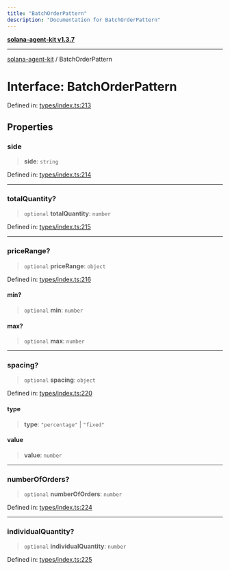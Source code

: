 ```yaml
---
title: "BatchOrderPattern"
description: "Documentation for BatchOrderPattern"
---
```


[**solana-agent-kit v1.3.7**](../README.md)

***

[solana-agent-kit](../README.md) / BatchOrderPattern

# Interface: BatchOrderPattern

Defined in: [types/index.ts:213](https://github.com/sendaifun/solana-agent-kit/blob/6acfa958180602da3c2d2ac883bf660ca90dba2f/src/types/index.ts#L213)

## Properties

### side

> **side**: `string`

Defined in: [types/index.ts:214](https://github.com/sendaifun/solana-agent-kit/blob/6acfa958180602da3c2d2ac883bf660ca90dba2f/src/types/index.ts#L214)

***

### totalQuantity?

> `optional` **totalQuantity**: `number`

Defined in: [types/index.ts:215](https://github.com/sendaifun/solana-agent-kit/blob/6acfa958180602da3c2d2ac883bf660ca90dba2f/src/types/index.ts#L215)

***

### priceRange?

> `optional` **priceRange**: `object`

Defined in: [types/index.ts:216](https://github.com/sendaifun/solana-agent-kit/blob/6acfa958180602da3c2d2ac883bf660ca90dba2f/src/types/index.ts#L216)

#### min?

> `optional` **min**: `number`

#### max?

> `optional` **max**: `number`

***

### spacing?

> `optional` **spacing**: `object`

Defined in: [types/index.ts:220](https://github.com/sendaifun/solana-agent-kit/blob/6acfa958180602da3c2d2ac883bf660ca90dba2f/src/types/index.ts#L220)

#### type

> **type**: `"percentage"` \| `"fixed"`

#### value

> **value**: `number`

***

### numberOfOrders?

> `optional` **numberOfOrders**: `number`

Defined in: [types/index.ts:224](https://github.com/sendaifun/solana-agent-kit/blob/6acfa958180602da3c2d2ac883bf660ca90dba2f/src/types/index.ts#L224)

***

### individualQuantity?

> `optional` **individualQuantity**: `number`

Defined in: [types/index.ts:225](https://github.com/sendaifun/solana-agent-kit/blob/6acfa958180602da3c2d2ac883bf660ca90dba2f/src/types/index.ts#L225)
